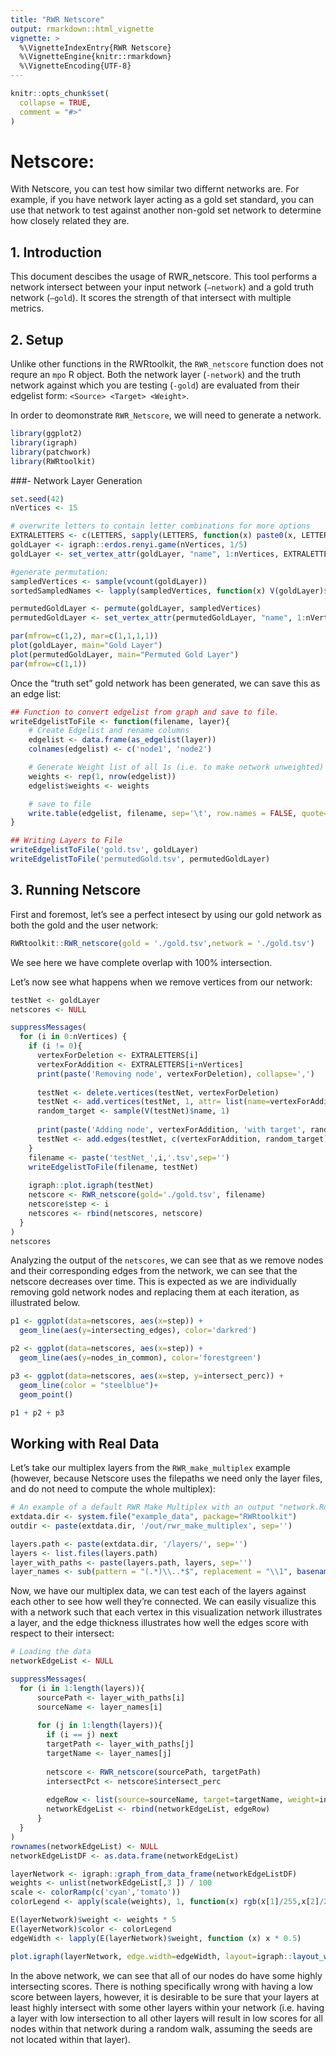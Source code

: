 ```yaml
---
title: "RWR Netscore"
output: rmarkdown::html_vignette
vignette: >
  %\VignetteIndexEntry{RWR Netscore}
  %\VignetteEngine{knitr::rmarkdown}
  %\VignetteEncoding{UTF-8}
---
```


```r
knitr::opts_chunk$set(
  collapse = TRUE,
  comment = "#>"
)
```

# Netscore: 
With Netscore, you can test how similar two differnt networks are. For example, if you have network layer acting as a gold set standard, you can use that network to test against another non-gold set network to determine how closely related they are. 


## 1. Introduction
This document descibes the usage of RWR_netscore. This tool performs a network intersect between your input network (`–network`) and a gold truth network (`–gold`). It scores the strength of that intersect with multiple metrics.

## 2. Setup
Unlike other functions in the RWRtoolkit, the `RWR_netscore` function does not requre an `mpo` R object. Both the network layer (`-network`) and the truth network against which you are testing (`-gold`) are evaluated from their edgelist form: `<Source> <Target> <Weight>`. 

In order to deomonstrate `RWR_Netscore`, we will need to generate a network. 

```r
library(ggplot2)
library(igraph)
library(patchwork)
library(RWRtoolkit)
```

###- Network Layer Generation
```r
set.seed(42)
nVertices <- 15

# overwrite letters to contain letter combinations for more options
EXTRALETTERS <- c(LETTERS, sapply(LETTERS, function(x) paste0(x, LETTERS)))
goldLayer <- igraph::erdos.renyi.game(nVertices, 1/5)
goldLayer <- set_vertex_attr(goldLayer, "name", 1:nVertices, EXTRALETTERS[1:nVertices])

#generate permutation: 
sampledVertices <- sample(vcount(goldLayer))
sortedSampledNames <- lapply(sampledVertices, function(x) V(goldLayer)$name[x])

permutedGoldLayer <- permute(goldLayer, sampledVertices)
permutedGoldLayer <- set_vertex_attr(permutedGoldLayer, "name", 1:nVertices, unlist(sortedSampledNames))
```

```r
par(mfrow=c(1,2), mar=c(1,1,1,1))
plot(goldLayer, main="Gold Layer")
plot(permutedGoldLayer, main="Permuted Gold Layer")
par(mfrow=c(1,1))
```
Once the "truth set" gold network has been generated, we can save this as an edge list:
```r
## Function to convert edgelist from graph and save to file.
writeEdgelistToFile <- function(filename, layer){
    # Create Edgelist and rename columns 
    edgelist <- data.frame(as_edgelist(layer))
    colnames(edgelist) <- c('node1', 'node2')

    # Generate Weight list of all 1s (i.e. to make network unweighted)
    weights <- rep(1, nrow(edgelist)) 
    edgelist$weights <- weights    

    # save to file
    write.table(edgelist, filename, sep='\t', row.names = FALSE, quote= FALSE)
}

## Writing Layers to File
writeEdgelistToFile('gold.tsv', goldLayer)
writeEdgelistToFile('permutedGold.tsv', permutedGoldLayer)
```

## 3. Running Netscore 
First and foremost, let's see a perfect intesect by using our gold network as both the gold and the user network: 

```r
RWRtoolkit::RWR_netscore(gold = './gold.tsv',network = './gold.tsv')
```
We see here we have complete overlap with 100% intersection.

Let's now see what happens when we remove vertices from our network: 

```r
testNet <- goldLayer
netscores <- NULL

suppressMessages(
  for (i in 0:nVertices) {
    if (i != 0){
      vertexForDeletion <- EXTRALETTERS[i]
      vertexForAddition <- EXTRALETTERS[i+nVertices]
      print(paste('Removing node', vertexForDeletion), collapse=',')
      
      testNet <- delete.vertices(testNet, vertexForDeletion)
      testNet <- add.vertices(testNet, 1, attr= list(name=vertexForAddition))
      random_target <- sample(V(testNet)$name, 1)
      
      print(paste('Adding node', vertexForAddition, 'with target', random_target ), collapse=',')
      testNet <- add.edges(testNet, c(vertexForAddition, random_target))
    }
    filename <- paste('testNet_',i,'.tsv',sep='')
    writeEdgelistToFile(filename, testNet)
    
    igraph::plot.igraph(testNet)
    netscore <- RWR_netscore(gold='./gold.tsv', filename) 
    netscore$step <- i
    netscores <- rbind(netscores, netscore) 
  }
)
netscores
```

Analyzing the output of the `netscores`, we can see that as we remove nodes and their corresponding edges from the network, we can see that the netscore decreases over time. This is expected as we are individually removing gold network nodes and replacing them at each iteration, as illustrated below.  

```r
p1 <- ggplot(data=netscores, aes(x=step)) + 
  geom_line(aes(y=intersecting_edges), color='darkred') 

p2 <- ggplot(data=netscores, aes(x=step)) + 
  geom_line(aes(y=nodes_in_common), color='forestgreen') 

p3 <- ggplot(data=netscores, aes(x=step, y=intersect_perc)) +
  geom_line(color = "steelblue")+
  geom_point()

p1 + p2 + p3
```

## Working with Real Data

Let's take our multiplex layers from the `RWR_make_multiplex` example (however, because Netscore uses the filepaths we need only the layer files, and do not need to compute the whole multiplex): 

```r
# An example of a default RWR Make Multiplex with an output "network.Rdata"
extdata.dir <- system.file("example_data", package="RWRtoolkit")
outdir <- paste(extdata.dir, '/out/rwr_make_multiplex', sep='')

layers.path <- paste(extdata.dir, '/layers/', sep='')
layers <- list.files(layers.path)
layer_with_paths <- paste(layers.path, layers, sep='')
layer_names <- sub(pattern = "(.*)\\..*$", replacement = "\\1", basename(layers))
```

Now, we have our multiplex data, we can test each of the layers against each other to see how well they're connected. We can easily visualize this with a network such that each vertex in this visualization network illustrates a layer, and the edge thickness illustrates how well the edges score with respect to their intersect:

```r
# Loading the data
networkEdgeList <- NULL

suppressMessages(
  for (i in 1:length(layers)){
      sourcePath <- layer_with_paths[i]
      sourceName <- layer_names[i]
      
      for (j in 1:length(layers)){
        if (i == j) next
        targetPath <- layer_with_paths[j]
        targetName <- layer_names[j]
        
        netscore <- RWR_netscore(sourcePath, targetPath)
        intersectPct <- netscore$intersect_perc
        
        edgeRow <- list(source=sourceName, target=targetName, weight=intersectPct)
        networkEdgeList <- rbind(networkEdgeList, edgeRow)      
      }
  }
)
rownames(networkEdgeList) <- NULL
networkEdgeListDF <- as.data.frame(networkEdgeList)

layerNetwork <- igraph::graph_from_data_frame(networkEdgeListDF)
weights <- unlist(networkEdgeList[,3 ]) / 100
scale <- colorRamp(c('cyan','tomato'))
colorLegend <- apply(scale(weights), 1, function(x) rgb(x[1]/255,x[2]/255,x[3]/255))

E(layerNetwork)$weight <- weights * 5
E(layerNetwork)$color <- colorLegend
edgeWidth <- lapply(E(layerNetwork)$weight, function (x) x * 0.5)

plot.igraph(layerNetwork, edge.width=edgeWidth, layout=igraph::layout_with_graphopt(layerNetwork), edge.curved=seq(-0.5, 0.5, length = ecount(layerNetwork)), main="Interlayer Netscores")
```

In the above network, we can see that all of our nodes do have some highly intersecting scores. There is nothing specifically wrong with having a low score between layers, however, it is desirable to be sure that your layers at least highly intersect with some other layers within your network (i.e. having a layer with low intersection to all other layers will result in low scores for all nodes within that network during a random walk, assuming the seeds are not located within that layer). 
